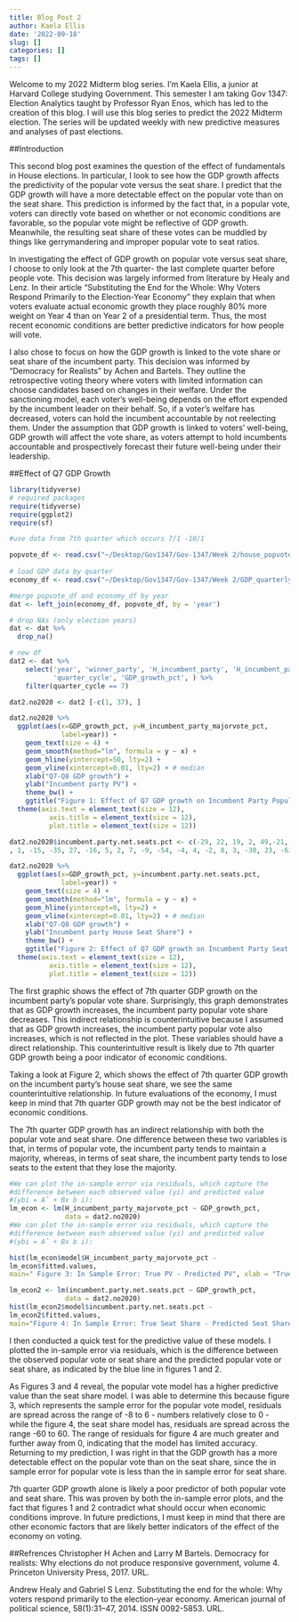 ```yaml
---
title: Blog Post 2
author: Kaela Ellis
date: '2022-09-18'
slug: []
categories: []
tags: []
---
```

Welcome to my 2022 Midterm blog series. I’m Kaela Ellis, a junior at Harvard College studying Government. This semester I am taking Gov 1347: Election Analytics taught by Professor Ryan Enos, which has led to the creation of this blog. I will use this blog series to predict the 2022 Midterm election. The series will be updated weekly with new predictive measures and analyses of past elections.

##Introduction

This second blog post examines the question of the effect of fundamentals in House elections. In particular, I look to see how the GDP growth affects the predictivity of the popular vote versus the seat share. I predict that the GDP growth will have a more detectable effect on the popular vote than on the seat share. This prediction is informed by the fact that, in a popular vote, voters can directly vote based on whether or not economic conditions are favorable, so the popular vote might be reflective of GDP growth. Meanwhile, the resulting seat share of these votes can be muddled by things like gerrymandering and improper popular vote to seat ratios.  

In investigating the effect of GDP growth on popular vote versus seat share, I choose to only look at the 7th quarter- the last complete quarter before people vote. This decision was largely informed from literature by Healy and Lenz. In their article “Substituting the End for the Whole: Why Voters Respond Primarily to the Election-Year Economy” they explain that when voters evaluate actual economic growth they place roughly 80% more weight on Year 4 than on Year 2 of a presidential term. Thus, the most recent economic conditions are better predictive indicators for how people will vote. 

I also chose to focus on how the GDP growth is linked to the vote share or seat share of the incumbent party. This decision was informed by “Democracy for Realists” by Achen and Bartels. They outline the retrospective voting theory where voters with limited information can choose candidates based on changes in their welfare. Under the sanctioning model, each voter’s well-being depends on the effort expended by the incumbent leader on their behalf. So, if a voter’s welfare has decreased, voters can hold the incumbent accountable by not reelecting them. Under the assumption that GDP growth is linked to voters' well-being, GDP growth will affect the vote share, as voters attempt to hold incumbents accountable and prospectively forecast their future well-being under their leadership.  

##Effect of Q7 GDP Growth

```r
library(tidyverse)
# required packages 
require(tidyverse)
require(ggplot2)
require(sf)

#use data from 7th quarter which occurs 7/1 -10/1

popvote_df <- read.csv("~/Desktop/Gov1347/Gov-1347/Week 2/house_popvote_seats.csv") 
                                                   
# load GDP data by quarter
economy_df <- read.csv("~/Desktop/Gov1347/Gov-1347/Week 2/GDP_quarterly.csv")

#merge popvote_df and economy_df by year
dat <- left_join(economy_df, popvote_df, by = 'year')

# drop NAs (only election years)
dat <- dat %>%
  drop_na()

# new df
dat2 <- dat %>% 
    select('year', 'winner_party', 'H_incumbent_party', 'H_incumbent_party_majorvote_pct', 
           'quarter_cycle', 'GDP_growth_pct', ) %>%
    filter(quarter_cycle == 7)  

dat2.no2020 <- dat2 [-c(1, 37), ]

dat2.no2020 %>%
  ggplot(aes(x=GDP_growth_pct, y=H_incumbent_party_majorvote_pct,
             label=year)) + 
    geom_text(size = 4) +
    geom_smooth(method="lm", formula = y ~ x) +
    geom_hline(yintercept=50, lty=2) +
    geom_vline(xintercept=0.01, lty=2) + # median
    xlab("Q7-Q8 GDP growth") +
    ylab("Incumbent party PV") +
    theme_bw() +
    ggtitle("Figure 1: Effect of Q7 GDP growth on Incumbent Party Popular Vote Share") +
  theme(axis.text = element_text(size = 12),
          axis.title = element_text(size = 12),
          plot.title = element_text(size = 12))
```

```r
dat2.no2020$incumbent.party.net.seats.pct <- c(-29, 22, 19, 2, 49,-21, -4, 37, -47, -5, 12, -13, 49
, 1, -15, -35, 27, -16, 5, 2, 7, -9, -54, -4, 4, -2, 8, 3, -30, 23, -63, -8, -12, -6, -42)

dat2.no2020 %>%
  ggplot(aes(x=GDP_growth_pct, y=incumbent.party.net.seats.pct,
             label=year)) + 
    geom_text(size = 4) +
    geom_smooth(method="lm", formula = y ~ x) +
    geom_hline(yintercept=0, lty=2) +
    geom_vline(xintercept=0.01, lty=2) + # median
    xlab("Q7-Q8 GDP growth") +
    ylab("Incumbent party House Seat Share") +
    theme_bw() +
    ggtitle("Figure 2: Effect of Q7 GDP growth on Incumbent Party Seat Share") +
  theme(axis.text = element_text(size = 12),
          axis.title = element_text(size = 12),
          plot.title = element_text(size = 12))
```
The first graphic shows the effect of 7th quarter GDP growth on the incumbent party’s popular vote share. Surprisingly, this graph demonstrates that as GDP growth increases, the incumbent party popular vote share decreases. This indirect relationship is counterintuitive because I assumed that as GDP growth increases, the incumbent party popular vote also increases, which is not reflected in the plot. These variables should have a direct relationship. This counterintuitive result is likely due to 7th quarter GDP growth being a poor indicator of economic conditions.

Taking a look at Figure 2, which shows the effect of 7th quarter GDP growth on the incumbent party’s house seat share, we see the same counterintuitive relationship. In future evaluations of the economy, I must keep in mind that 7th quarter GDP growth may not be the best indicator of economic conditions. 

The 7th quarter GDP growth has an indirect relationship with both the popular vote and seat share. One difference between these two variables is that, in terms of popular vote, the incumbent party tends to maintain a majority, whereas, in terms of seat share, the incumbent party tends to lose seats to the extent that they lose the majority. 


```r
#We can plot the in-sample error via residuals, which capture the
#difference between each observed value (yi) and predicted value
#(ybi = Aˆ + Bx b i):
lm_econ <- lm(H_incumbent_party_majorvote_pct ~ GDP_growth_pct, 
              data = dat2.no2020)
#We can plot the in-sample error via residuals, which capture the
#difference between each observed value (yi) and predicted value
#(ybi = Aˆ + Bx b i):

hist(lm_econ$model$H_incumbent_party_majorvote_pct -
lm_econ$fitted.values,
main=" Figure 3: In Sample Error: True PV - Predicted PV", xlab = "True Incumebent Party PV - Predicted Incumebent Party PV")
```

```r
lm_econ2 <- lm(incumbent.party.net.seats.pct ~ GDP_growth_pct, 
              data = dat2.no2020)
hist(lm_econ2$model$incumbent.party.net.seats.pct -
lm_econ2$fitted.values,
main="Figure 4: In Sample Error: True Seat Share - Predicted Seat Share", xlab = "True Incumebent Party Seat Share - Predicted Incumebent Party Seat Share")
```
I then conducted a quick test for the predictive value of these models. I plotted the in-sample error via residuals, which is the difference between the observed popular vote or seat share and the predicted popular vote or seat share, as indicated by the blue line in figures 1 and 2. 

As Figures 3 and 4 reveal, the popular vote model has a higher predictive value than the seat share model. I was able to determine this because figure 3, which represents the sample error for the popular vote model, residuals are spread across the range of -8 to 6 - numbers relatively close to 0 - while the figure 4, the seat share model has, residuals are spread across the range -60 to 60. The range of residuals for figure 4 are much greater and further away from 0, indicating that the model has limited accuracy. Returning to my prediction, I was right in that the GDP growth has a more detectable effect on the popular vote than on the seat share, since the in sample error for popular vote is less than the in sample error for seat share. 

7th quarter GDP growth alone is likely a poor predictor of both popular vote and seat share. This was proven by both the in-sample error plots, and the fact that figures 1 and 2 contradict what should occur when economic conditions improve. In future predictions, I must keep in mind that there are other economic factors that are likely better indicators of the effect of the economy on voting. 

##Refrences
Christopher H Achen and Larry M Bartels. Democracy for realists: Why elections do not
produce responsive government, volume 4. Princeton University Press, 2017. URL.

Andrew Healy and Gabriel S Lenz. Substituting the end for the whole: Why voters respond
primarily to the election-year economy. American journal of political science, 58(1):31–47, 2014. ISSN 0092-5853. URL.